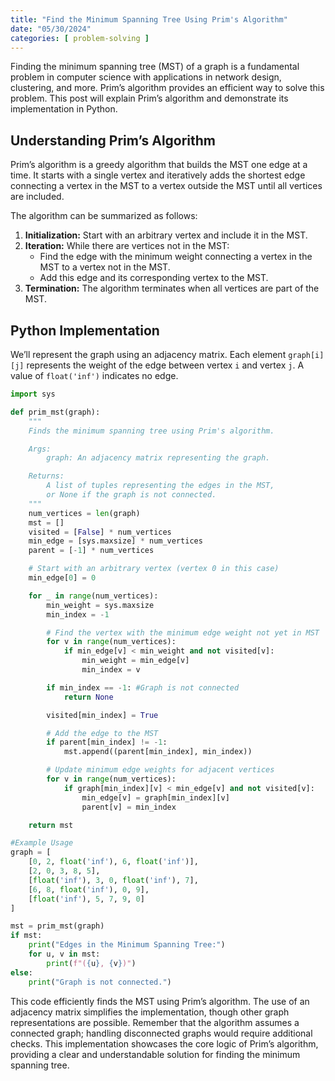 ```yaml
---
title: "Find the Minimum Spanning Tree Using Prim's Algorithm"
date: "05/30/2024"
categories: [ problem-solving ]
---
```


Finding the minimum spanning tree (MST) of a graph is a fundamental problem in computer science with applications in network design, clustering, and more.  Prim's algorithm provides an efficient way to solve this problem. This post will explain Prim's algorithm and demonstrate its implementation in Python.

## Understanding Prim's Algorithm

Prim's algorithm is a greedy algorithm that builds the MST one edge at a time. It starts with a single vertex and iteratively adds the shortest edge connecting a vertex in the MST to a vertex outside the MST until all vertices are included.

The algorithm can be summarized as follows:

1. **Initialization:** Start with an arbitrary vertex and include it in the MST.
2. **Iteration:**  While there are vertices not in the MST:
    * Find the edge with the minimum weight connecting a vertex in the MST to a vertex not in the MST.
    * Add this edge and its corresponding vertex to the MST.
3. **Termination:** The algorithm terminates when all vertices are part of the MST.

## Python Implementation

We'll represent the graph using an adjacency matrix.  Each element `graph[i][j]` represents the weight of the edge between vertex `i` and vertex `j`.  A value of `float('inf')` indicates no edge.

```python
import sys

def prim_mst(graph):
    """
    Finds the minimum spanning tree using Prim's algorithm.

    Args:
        graph: An adjacency matrix representing the graph.

    Returns:
        A list of tuples representing the edges in the MST, 
        or None if the graph is not connected.
    """
    num_vertices = len(graph)
    mst = []
    visited = [False] * num_vertices
    min_edge = [sys.maxsize] * num_vertices
    parent = [-1] * num_vertices

    # Start with an arbitrary vertex (vertex 0 in this case)
    min_edge[0] = 0

    for _ in range(num_vertices):
        min_weight = sys.maxsize
        min_index = -1

        # Find the vertex with the minimum edge weight not yet in MST
        for v in range(num_vertices):
            if min_edge[v] < min_weight and not visited[v]:
                min_weight = min_edge[v]
                min_index = v

        if min_index == -1: #Graph is not connected
            return None

        visited[min_index] = True

        # Add the edge to the MST
        if parent[min_index] != -1:
            mst.append((parent[min_index], min_index))

        # Update minimum edge weights for adjacent vertices
        for v in range(num_vertices):
            if graph[min_index][v] < min_edge[v] and not visited[v]:
                min_edge[v] = graph[min_index][v]
                parent[v] = min_index

    return mst

#Example Usage
graph = [
    [0, 2, float('inf'), 6, float('inf')],
    [2, 0, 3, 8, 5],
    [float('inf'), 3, 0, float('inf'), 7],
    [6, 8, float('inf'), 0, 9],
    [float('inf'), 5, 7, 9, 0]
]

mst = prim_mst(graph)
if mst:
    print("Edges in the Minimum Spanning Tree:")
    for u, v in mst:
        print(f"({u}, {v})")
else:
    print("Graph is not connected.")


```

This code efficiently finds the MST using Prim's algorithm.  The use of an adjacency matrix simplifies the implementation, though other graph representations are possible.  Remember that the algorithm assumes a connected graph;  handling disconnected graphs would require additional checks.  This implementation showcases the core logic of Prim's algorithm, providing a clear and understandable solution for finding the minimum spanning tree.

